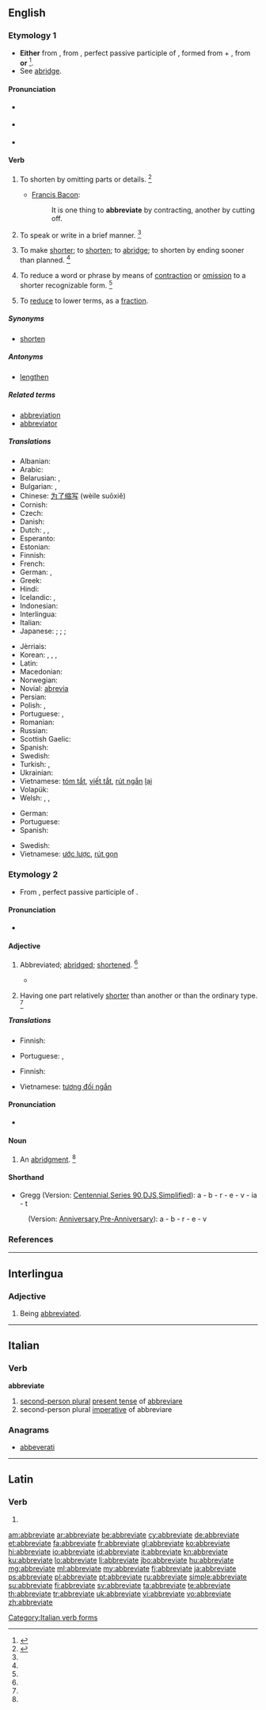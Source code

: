 ==English==

===Etymology 1===
* '''Either''' from {{etyl|enm|en}} {{term|abbreviaten|lang=enm}}, from {{etyl|la|en}} {{term/t|la|abbreviātus}}, perfect passive participle of {{term/t|la|abbreviō||to shorten}}, formed from {{term|ad|lang=la}} + {{term/t|la|breviō||shorten}}, from {{term|brevis||short|lang=la}} '''or''' {{back-form|abbreviation}}<ref>{{reference-book | last = Dobbie | first = Elliott K. | coauthors = Dunmore, C. William, et al. | editor = Barnhart, Robert K.| title = Chambers Dictionary of Etymology | origyear = 1998 | year = 2004 | publisher = Chambers Harrap Publishers Ltd | location = Edinburgh, Scotland | isbn =0550142304 | pages = 2}}</ref>.
* See [[abridge]].

====Pronunciation====
* {{a|RP}} {{IPA|/ə.ˈbriː.vi.eɪt/}}
* {{a|GenAm}} {{IPA|/əˈbri.vi.eɪt/|}}
* {{audio|en-us-abbreviate.ogg|Audio (US)}}

====Verb====
{{en-verb|abbreviat|ing}}

# {{context|obsolete|transitive|lang=en}} To shorten by omitting parts or details. {{defdate|Attested from around (1350 to 1470) until the late 17<sup>th</sup> century.}}<ref name=SOED>{{reference-book | last =| first = | authorlink =  | coauthors =  | editor =Brown, Lesley  | others =  | title = The Shorter Oxford English Dictionary | origdate =  | origyear = 1933| origmonth =  | url =  | format =  | accessdate =  | accessyear =  | accessmonth =  | edition = 5th | date =  | year =2003| month =  | publisher =Oxford University Press  | location =Oxford, UK | language =  | id =  | doi = | isbn =978-0-19-860575-7 | lccn = | ol = | pages =3| chapter =  | chapterurl =  | quote =}}</ref>
#* {{rfdate}} [[w:Francis Bacon|Francis Bacon]]:
#*: It is one thing to '''abbreviate''' by contracting, another by cutting off.
# {{context|obsolete|intransitive|lang=en}} To speak or write in a brief manner. {{defdate|Attested from the late 16<sup>th</sup> century until the early 17<sup>th</sup> century.}}<ref name=SOED/>
# {{context|transitive|lang=en}} To make [[short]]er; to [[shorten]]; to [[abridge]]; to shorten by ending sooner than planned. {{defdate|First attested from around (1350 to 1470).}}<ref name=SOED/>
# {{context|transitive|lang=en}} To reduce a word or phrase by means of [[contraction]] or [[omission]] to a shorter recognizable form. {{defdate|First attested in the late 16<sup>th</sup> century.}}<ref name=SOED/>
# {{context|transitive|mathematics|lang=en}} To [[reduce]] to lower terms, as a [[fraction]].

=====Synonyms=====
* [[shorten]]

=====Antonyms=====
* [[lengthen]]

=====Related terms=====
* [[abbreviation]]
* [[abbreviator]]

=====Translations=====
{{trans-top|to make shorter}}
* Albanian: {{t-|sq|shkurtoj}}
* Arabic: {{t+|ar|اختصر|alt=إخْتَصَرَ|tr=’ikhtáʂara}}
* Belarusian: {{t-|be|скарачаць|tr=skaračác’|sc=Cyrl}} {{impf}}, {{t-|be|скараціць|tr=skaracíc’|sc=Cyrl}} {{pf}}
* Bulgarian: {{t+|bg|съкращавам}}, {{t+|bg|скъсявам}}
* Chinese: [[为了缩写]] (wèile suōxiě)
* Cornish: {{t-|kw|berrhe}}
* Czech: {{t+|cs|zkrátit}}
* Danish: {{t-|da|forkorte}}
* Dutch: {{t+|nl|afkorten}}, {{t+|nl|verkorten}}, {{t-|nl|inkorten}}
* Esperanto: {{t-|eo|mallongigi}}
* Estonian: {{t-|et|lühendama}}
* Finnish: {{t+|fi|lyhentää}}
* French: {{t+|fr|abréger}}
* German: {{t+|de|kürzen}}, {{t-|de|abkürzen}}
* Greek: {{t-|el|συντομέυω|tr=syndomévo}}
* Hindi: {{t-|hi|लघु करना|tr=Laghu karanā|sc=Deva}}
* Icelandic: {{t+|is|skammstafa}}, {{t-|is|stytta}}
* Indonesian: {{t-|id|mempersingkat}}
* Interlingua: {{t+|ia|abbreviar}}
* Italian: {{t+|it|abbreviare}}
* Japanese: {{t|ja|alt=省略する|省略|tr=shōryaku suru}}; {{t|ja|alt=短縮する|短縮|tr=tanshuku suru}}; {{t-|ja|略す|tr=ryakusu}}; {{t|ja|alt=短くする|短い|tr=mijikaku suru}}
{{trans-mid}}
* Jèrriais: {{tø|roa-jer|rap'tichi}}
* Korean: {{t+|ko|생략하다|tr=省略하다, saengnyakhada|sc=Hang}}, {{t+|ko|약하다|tr=略하다, yakhada|sc=Hang}}, {{t-|ko|약생하다|tr=略省하다, yaksaenghada|sc=Hang}}, {{t-|ko|단축하다|tr=短縮하다, danchukhada|sc=Hang}}
* Latin: {{t-|la|abbreviō}}
* Macedonian: {{t-|mk|скратува|tr=skratuva}}
* Norwegian: {{t-|no|forkorte}}
* Novial: [[abrevia]]
* Persian: {{t-|fa|مختصر کردن|sc=fa-Arab}}
* Polish: {{t-|pl|skracać}} {{impf}}, {{t-|pl|skrócić}} {{pf}}
* Portuguese: {{t+|pt|abreviar}}, {{t+|pt|encurtar}}
* Romanian: {{t-|ro|scurta}}
* Russian: {{t+|ru|сокращать|tr=sokraščát’}}
* Scottish Gaelic: {{t-|gd|giorraich}}
* Spanish: {{t+|es|abreviar}}
* Swedish: {{t+|sv|förkorta}}
* Turkish: {{t+|tr|kısaltmak}}, {{t-|tr|ihtisar etmek}}
* Ukrainian: {{t-|uk|скорочувати|tr=skoróčuvaty|sc=Cyrl}}
* Vietnamese: [[tóm tắt]], [[viết tắt]], [[rút ngắn]] [[lại]]
* Volapük: {{t+|vo|brefükön}}
* Welsh: {{t+|cy|byrhau}}, {{t+|cy|cwtogi}}, {{t+|cy|talfyrru}}
{{trans-bottom}}

{{trans-top|to reduce to lower terms}}
* German: {{t+|de|kürzen}}
* Portuguese: {{t+|pt|abreviar}}
* Spanish: {{t-|es|simplificar}}
{{trans-mid}}
* Swedish: {{t+|sv|förkorta}}
* Vietnamese: [[ước lược]], [[rút gọn]]
{{trans-bottom}}

===Etymology 2===
* From {{etyl|LL.|en}} {{term/t|la|abbreviātus}}, perfect passive participle of {{term/t|la|abbreviō||abbreviate}}.

====Pronunciation====
* {{a|GenAm}} {{IPA|/əˈbri.vi.ət/|/əˈbri.vi.eɪt/|}}

====Adjective====
{{en-adj}}

# {{context|obsolete|lang=en}} Abbreviated; [[abridge]]d; [[shorten]]ed. {{defdate|Attested from around (1350 to 1470) until the late 17<sup>th</sup> century}}<ref name=SOED/>
#* {{quote-book|title=The philology of the English tongue|passage=The '''abbreviate''' form has never been able to recover that shock.|author={{w|J. J. Earle}}|year=1892}}
# {{context|biology|lang=en}} Having one part relatively [[shorter]] than another or than the ordinary type. {{defdate|First attested in the mid 19<sup>th</sup> century.}}<ref name=SOED/>

=====Translations=====
{{trans-top|abbreviated, abridged}}
* Finnish: {{t-|fi|lyhennetty}}
{{trans-mid}}
* Portuguese: {{t-|pt|abreviado}}, {{t-|pt|encurtado}}
{{trans-bottom}}

{{trans-top|biology: having one part relatively shorter}}
* Finnish: {{t-|fi|lyhentynyt}}
{{trans-mid}}
* Vietnamese: [[tương đối ngắn]]
{{trans-bottom}}

====Pronunciation====
* {{a|US}} {{IPA|/əˈbri.vi.eɪt/}}

====Noun====
{{en-noun}}

# {{context|obsolete|lang=en}} An [[abridgment]]. {{defdate|Mid 16<sup>th</sup> century.}}<ref name=SOED/>

====Shorthand====
* Gregg (Version: [http://en.wikipedia.org/wiki/Gregg_Shorthand#Centennial_Gregg_Shorthand Centennial],[http://en.wikipedia.org/wiki/Gregg_Shorthand#Series_90_Gregg_Shorthand Series 90],[http://en.wikipedia.org/wiki/Gregg_Shorthand#Diamond_Jubilee_Gregg_Shorthand DJS],[http://en.wikipedia.org/wiki/Gregg_Shorthand#Simplified_Gregg_Shorthand Simplified]): a - b - r - e - v - ia - t
: (Version: [http://en.wikipedia.org/wiki/Gregg_Shorthand#Anniversary_Gregg_Shorthand Anniversary],[http://en.wikipedia.org/wiki/Gregg_Shorthand#Pre-Anniversary_Gregg_Shorthand Pre-Anniversary]): a - b - r - e - v

===References===
<references/>

----

==Interlingua==

===Adjective===
{{ia-adj}}

# Being [[abbreviated]].

----

==Italian==

===Verb===
'''abbreviate'''

# [[second-person plural]] [[present tense]] of [[abbreviare]]
# second-person plural [[imperative]] of abbreviare

===Anagrams===

* [[abbeverati#Italian|abbeverati]]

[[Category:Italian verb forms]]

----

==Latin==

===Verb===
{{la-verb-form|abbreviāte}}

# {{conjugation of|abbreviō||2|p|pres|act|imp|lang=la}}

[[am:abbreviate]]
[[ar:abbreviate]]
[[be:abbreviate]]
[[cy:abbreviate]]
[[de:abbreviate]]
[[et:abbreviate]]
[[fa:abbreviate]]
[[fr:abbreviate]]
[[gl:abbreviate]]
[[ko:abbreviate]]
[[hi:abbreviate]]
[[io:abbreviate]]
[[id:abbreviate]]
[[it:abbreviate]]
[[kn:abbreviate]]
[[ku:abbreviate]]
[[lo:abbreviate]]
[[li:abbreviate]]
[[jbo:abbreviate]]
[[hu:abbreviate]]
[[mg:abbreviate]]
[[ml:abbreviate]]
[[my:abbreviate]]
[[fj:abbreviate]]
[[ja:abbreviate]]
[[ps:abbreviate]]
[[pl:abbreviate]]
[[pt:abbreviate]]
[[ru:abbreviate]]
[[simple:abbreviate]]
[[su:abbreviate]]
[[fi:abbreviate]]
[[sv:abbreviate]]
[[ta:abbreviate]]
[[te:abbreviate]]
[[th:abbreviate]]
[[tr:abbreviate]]
[[uk:abbreviate]]
[[vi:abbreviate]]
[[vo:abbreviate]]
[[zh:abbreviate]]